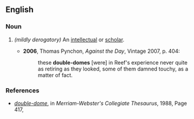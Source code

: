 ==English==

===Noun===
{{en-noun|head=[[double]]-[[dome]]}}

# {{slang}} ''(mildly derogatory)'' {{alternative spelling of|doubledome}} An [[intellectual]] or [[scholar]].
#*'''2006''', Thomas Pynchon, ''Against the Day'', Vintage 2007, p. 404:
#*:these '''double-domes''' [were] in Reef's experience never quite as retiring as they looked, some of them damned touchy, as a matter of fact.

===References===
* ''[http://books.google.com/books?id=9CDiT873388C&pg=PA417&dq=doubledome+egghead&lr=&ei=0RO1SpCDIoKGkATV8eUE#v=onepage&q=double-dome&f=false double-dome]'', in ''Merriam-Webster's Collegiate Thesaurus‎'', 1988, Page 417,